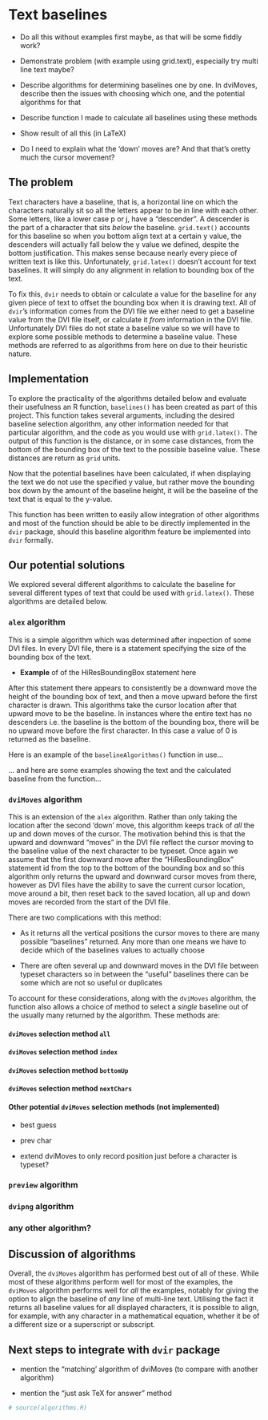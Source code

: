 \newpage{}

<!---


Would it be possible to go into each character in the font and get the font metrics?

VERY IMPORTANT TO TRY OUT LATEX WITH THESE, IN CASE THEY DON'T WORK

Remember for things like multi line text, would need to add baselines of each line to the total height from the text above it (or from below)



In algorithms.R, delete "plotting" stuff (currently commented out) if we don't want that to be in final product
Maybe could move plotting stuff to "examples" script? Probably nah because of the fact they don't get the right baseline in R

Need to go through algorithms.R and tidy up, and proofread comments and all that


Explicitly mention name of algorithms.R function, and maybe the examples script too?, say they're in appendix
--->

# Text baselines

- Do all this without examples first maybe, as that will be some fiddly work?

- Demonstrate problem (with example using grid.text), especially try multi line text maybe?

- Describe algorithms for determining baselines one by one. In dviMoves, describe then the issues with choosing which one, and the potential algorithms for that

- Describe function I made to calculate all baselines using these methods

- Show result of all this (in LaTeX)

- Do I need to explain what the 'down' moves are? And that that's oretty much the cursor movement?


## The problem

Text characters have a baseline, that is, a horizontal line on which the characters naturally sit so all the letters appear to be in line with each other. Some letters, like a lower case p or j, have a "descender". A descender is the part of a character that sits *below* the baseline. `grid.text()` accounts for this baseline so when you bottom align text at a certain y value, the descenders will actually fall below the y value we defined, despite the bottom justification. This makes sense because nearly every piece of written text is like this. Unfortunately, `grid.latex()` doesn't account for text baselines. It will simply do any alignment in relation to bounding box of the text.

To fix this, `dvir` needs to obtain or calculate a value for the baseline for any given piece of text to offset the bounding box when it is drawing text. All of `dvir`'s information comes from the DVI file we either need to get a baseline value from the DVI file itself, or calculate it *from* information in the DVI file. Unfortunately DVI files do not state a baseline value so we will have to explore some possible methods to determine a baseline value. These methods are referred to as algorithms from here on due to their heuristic nature.

## Implementation

To explore the practicality of the algorithms detailed below and evaluate their usefulness an R function, `baselines()` has been created as part of this project. This function takes several arguments, including the desired baseline selection algorithm, any other information needed for that particular algorithm, and the \TeX{} code as you would use with `grid.latex()`. The output of this function is the distance, or in some case distances, from the bottom of the bounding box of the text to the possible baseline value. These distances are return as `grid` units. 

Now that the potential baselines have been calculated, if when displaying the text we do not use the specified y value, but rather move the bounding box down by the amount of the baseline height, it will be the baseline of the text that is equal to the y-value.

This function has been written to easily allow integration of other algorithms and most of the function should be able to be directly implemented in the `dvir` package, should this baseline algorithm feature be implemented into `dvir` formally.

## Our potential solutions

We explored several different algorithms to calculate the baseline for several different types of text that could be used with `grid.latex()`. These algorithms are detailed below.

### `alex` algorithm

This is a simple algorithm which was determined after inspection of some DVI files. In every DVI file, there is a statement specifying the size of the bounding box of the text.

- **Example** of of the HiResBoundingBox statement here 

After this statement there appears to consistently be a downward move the height of the bounding box of text, and then a move upward before the first character is drawn. This algorithms take the cursor location after that upward move to be the baseline. In instances where the entire text has no descenders i.e. the baseline is the bottom of the bounding box, there will be no upward move before the first character. In this case a value of 0 is returned as the baseline.

Here is an example of the `baselineAlgorithms()` function in use...

... and here are some examples showing the text and the calculated baseline from the function...

<!---
Discussion - what does it work well or not well for?
--->

### `dviMoves` algorithm

This is an extension of the `alex` algorithm. Rather than only taking the location after the second 'down' move, this algorithm keeps track of *all* the up and down moves of the cursor. The motivation behind this is that the upward and downward "moves" in the DVI file reflect the cursor moving to the baseline value of the next character to be typeset. Once again we assume that the first downward move after the "HiResBoundingBox" statement id from the top to the bottom of the bounding box and so this algorithm only returns the upward and downward cursor moves from there, however as DVI files have the ability to save the current cursor location, move around a bit, then reset back to the saved location, all up and down moves are recorded from the start of the DVI file.

There are two complications with this method:

- As it returns all the vertical positions the cursor moves to there are many possible "baselines" returned. Any more than one means we have to decide which of the baselines values to actually choose

- There are often several up and downward moves in the DVI file between typeset characters so in between the "useful" baselines there can be some which are not so useful or duplicates

To account for these considerations, along with the `dviMoves` algorithm, the function also allows a choice of method to select a *single* baseline out of the usually many returned by the algorithm. These methods are:

#### `dviMoves` selection method `all`

<!---
Maybe add example doing length(v), just to show how many potential baselines there are for some examples
--->


#### `dviMoves` selection method `index`



#### `dviMoves` selection method `bottomUp`



#### `dviMoves` selection method `nextChars`



#### Other potential `dviMoves` selection methods (not implemented)

- best guess

- prev char

- extend dviMoves to only record position just before a character is typeset?



<!---
Discussion - what does dviMoves work well or not well for?
--->

### `preview` algorithm




<!---
Discussion - what does it work well or not well for?
--->

### `dvipng` algorithm





<!---
Discussion - what does it work well or not well for?
--->

### any other algorithm?

## Discussion of algorithms

<!---
Need to plot these things with latex to see if DVI moves is actuall best? And if it works for all situations?

--->
Overall, the `dviMoves` algorithm has performed best out of all of these. While most of these algorithms perform well for most of the examples, the `dviMoves` algorithm performs well for *all* the examples, notably for giving the option to align the baseline of *any* line of multi-line text. Utilising the fact it returns all baseline values for all displayed characters, it is possible to align, for example, with any character in a mathematical equation, whether it be of a different size or a superscript or subscript.


## Next steps to integrate with `dvir` package

- mention the "matching' algorithm of dviMoves (to compare with another algorithm)

- mention the "just ask TeX for answer" method

```{r}
# source(algorithms.R)

```

<!---

 As it's not needed and I don't want to have to explain it.


--->